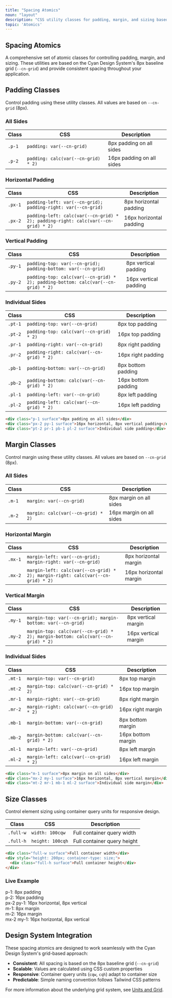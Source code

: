 ```yaml
---
title: "Spacing Atomics"
noun: "layout"
description: "CSS utility classes for padding, margin, and sizing based on the design system grid."
topic: 'Atomics'
---
```


<article class="surface column-l">

# Spacing Atomics

A comprehensive set of atomic classes for controlling padding, margin, and sizing. These utilities are based on the Cyan Design System's 8px baseline grid (`--cn-grid`) and provide consistent spacing throughout your application.

## Padding Classes

Control padding using these utility classes. All values are based on `--cn-grid` (8px).

### All Sides
| Class | CSS | Description |
| --- | --- | --- |
| `.p-1` | `padding: var(--cn-grid)` | 8px padding on all sides |
| `.p-2` | `padding: calc(var(--cn-grid) * 2)` | 16px padding on all sides |

### Horizontal Padding
| Class | CSS | Description |
| --- | --- | --- |
| `.px-1` | `padding-left: var(--cn-grid); padding-right: var(--cn-grid)` | 8px horizontal padding |
| `.px-2` | `padding-left: calc(var(--cn-grid) * 2); padding-right: calc(var(--cn-grid) * 2)` | 16px horizontal padding |

### Vertical Padding
| Class | CSS | Description |
| --- | --- | --- |
| `.py-1` | `padding-top: var(--cn-grid); padding-bottom: var(--cn-grid)` | 8px vertical padding |
| `.py-2` | `padding-top: calc(var(--cn-grid) * 2); padding-bottom: calc(var(--cn-grid) * 2)` | 16px vertical padding |

### Individual Sides
| Class | CSS | Description |
| --- | --- | --- |
| `.pt-1` | `padding-top: var(--cn-grid)` | 8px top padding |
| `.pt-2` | `padding-top: calc(var(--cn-grid) * 2)` | 16px top padding |
| `.pr-1` | `padding-right: var(--cn-grid)` | 8px right padding |
| `.pr-2` | `padding-right: calc(var(--cn-grid) * 2)` | 16px right padding |
| `.pb-1` | `padding-bottom: var(--cn-grid)` | 8px bottom padding |
| `.pb-2` | `padding-bottom: calc(var(--cn-grid) * 2)` | 16px bottom padding |
| `.pl-1` | `padding-left: var(--cn-grid)` | 8px left padding |
| `.pl-2` | `padding-left: calc(var(--cn-grid) * 2)` | 16px left padding |

```html
<div class="p-1 surface">8px padding on all sides</div>
<div class="px-2 py-1 surface">16px horizontal, 8px vertical padding</div>
<div class="pt-2 pr-1 pb-1 pl-2 surface">Individual side padding</div>
```

## Margin Classes

Control margin using these utility classes. All values are based on `--cn-grid` (8px).

### All Sides
| Class | CSS | Description |
| --- | --- | --- |
| `.m-1` | `margin: var(--cn-grid)` | 8px margin on all sides |
| `.m-2` | `margin: calc(var(--cn-grid) * 2)` | 16px margin on all sides |

### Horizontal Margin
| Class | CSS | Description |
| --- | --- | --- |
| `.mx-1` | `margin-left: var(--cn-grid); margin-right: var(--cn-grid)` | 8px horizontal margin |
| `.mx-2` | `margin-left: calc(var(--cn-grid) * 2); margin-right: calc(var(--cn-grid) * 2)` | 16px horizontal margin |

### Vertical Margin
| Class | CSS | Description |
| --- | --- | --- |
| `.my-1` | `margin-top: var(--cn-grid); margin-bottom: var(--cn-grid)` | 8px vertical margin |
| `.my-2` | `margin-top: calc(var(--cn-grid) * 2); margin-bottom: calc(var(--cn-grid) * 2)` | 16px vertical margin |

### Individual Sides
| Class | CSS | Description |
| --- | --- | --- |
| `.mt-1` | `margin-top: var(--cn-grid)` | 8px top margin |
| `.mt-2` | `margin-top: calc(var(--cn-grid) * 2)` | 16px top margin |
| `.mr-1` | `margin-right: var(--cn-grid)` | 8px right margin |
| `.mr-2` | `margin-right: calc(var(--cn-grid) * 2)` | 16px right margin |
| `.mb-1` | `margin-bottom: var(--cn-grid)` | 8px bottom margin |
| `.mb-2` | `margin-bottom: calc(var(--cn-grid) * 2)` | 16px bottom margin |
| `.ml-1` | `margin-left: var(--cn-grid)` | 8px left margin |
| `.ml-2` | `margin-left: calc(var(--cn-grid) * 2)` | 16px left margin |

```html
<div class="m-1 surface">8px margin on all sides</div>
<div class="mx-2 my-1 surface">16px horizontal, 8px vertical margin</div>
<div class="mt-2 mr-1 mb-1 ml-2 surface">Individual side margin</div>
```

## Size Classes

Control element sizing using container query units for responsive design.

| Class | CSS | Description |
| --- | --- | --- |
| `.full-w` | `width: 100cqw` | Full container query width |
| `.full-h` | `height: 100cqh` | Full container query height |

```html
<div class="full-w surface">Full container width</div>
<div style="height: 200px; container-type: size;">
  <div class="full-h surface">Full container height</div>
</div>
```

<h3>Live Example</h3>
<div class="grid three-col">
  <div class="surface p-1">p-1: 8px padding</div>
  <div class="surface p-2">p-2: 16px padding</div>
  <div class="surface px-2 py-1">px-2 py-1: 16px horizontal, 8px vertical</div>
</div>

<div class="grid three-col">
  <div class="surface m-1">m-1: 8px margin</div>
  <div class="surface m-2">m-2: 16px margin</div>
  <div class="surface mx-2 my-1">mx-2 my-1: 16px horizontal, 8px vertical</div>
</div>

## Design System Integration

These spacing atomics are designed to work seamlessly with the Cyan Design System's grid-based approach:

- **Consistent**: All spacing is based on the 8px baseline grid (`--cn-grid`)
- **Scalable**: Values are calculated using CSS custom properties
- **Responsive**: Container query units (`cqw`, `cqh`) adapt to container size
- **Predictable**: Simple naming convention follows Tailwind CSS patterns

For more information about the underlying grid system, see [Units and Grid](/books/principles/units-and-grid).

</article>
